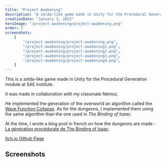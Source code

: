 ```yaml
---
title: "Project Awakening"
description: "A zelda-like game made in Unity for the Procedural Generation module at SAE Institute."
creationDate: "January 3, 2022"
heroImage: "/project-awakening/project-awakening.png"
order: 3
screenshots:
    [
        "/project-awakening/project-awakening.png",
        "/project-awakening/project-awakening1.png",
        "/project-awakening/project-awakening2.png",
        "/project-awakening/project-awakening3.png",
        "/project-awakening/project-awakening4.png",
    ]
---
```


This is a zelda-like game made in Unity for the Procedural Generation module at SAE Institute.

It was made in collaboration with my classmate Némoz.

He implemented the generation of the overworld an algorithm called the [Wave Function Collapse](https://en.wikipedia.org/wiki/Wave_function_collapse#Use_in_procedural_generation).
As for the dungeons, I implemented them using the same algorithm than the one used in _The Binding of Isaac_.

At the time, I wrote a blog post in french on how the dungeons are made : [La génération procédurale de The Binding of Isaac](https://blog.stowy.ch/posts/la-g%C3%A9n%C3%A9ration-proc%C3%A9durale-de-the-binding-of-isaac/).

<div class="flex">
	<a
		href="https://stowy.itch.io/project-awakening"
		target="_blank"
		class="btn btn-outline ml-5"
	>
		Itch.io
	</a>
	<a
		href="https://github.com/St0wy/GPR4400-ProjectAwakening"
		target="_blank"
		class="btn btn-outline ml-5"
	>
		Github Page
	</a>
</div>

<div class="divider my-2" />

## Screenshots


<ScreenshotList screenshots={frontmatter.screenshots} />
